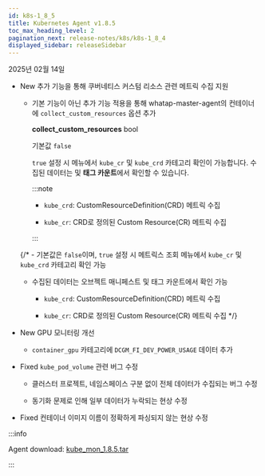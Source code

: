 ```yaml
---
id: k8s-1_8_5
title: Kubernetes Agent v1.8.5
toc_max_heading_level: 2
pagination_next: release-notes/k8s/k8s-1_8_4
displayed_sidebar: releaseSidebar
---
```


2025년 02월 14일

- <Status priority='1'>New</Status> 추가 기능을 통해 쿠버네티스 커스텀 리소스 관련 메트릭 수집 지원 

  - 기본 기능이 아닌 추가 기능 적용을 통해 whatap-master-agent의 컨테이너에 `collect_custom_resources` 옵션 추가
  
    **collect_custom_resources** <span class='type'>bool</span>

    기본값 `false`

    `true` 설정 시 <Cmdname sid="side_metricsSearch" className="uitext" />  메뉴에서 `kube_cr` 및 `kube_crd` 카테고리 확인이 가능합니다. 수집된 데이터는 <Cmdname sid="side_objectManifest" className="uitext" /> 및 **태그 카운트**에서 확인할 수 있습니다. 

    :::note 

    - `kube_crd`: CustomResourceDefinition(CRD) 메트릭 수집

    - `kube_cr`: CRD로 정의된 Custom Resource(CR) 메트릭 수집

    :::

  {/* - 기본값은 `false`이며, `true` 설정 시 메트릭스 조회 메뉴에서 `kube_cr` 및 `kube_crd` 카테고리 확인 가능

  - 수집된 데이터는 오브젝트 매니페스트 및 태그 카운트에서 확인 가능

    - `kube_crd`: CustomResourceDefinition(CRD) 메트릭 수집

    - `kube_cr`: CRD로 정의된 Custom Resource(CR) 메트릭 수집 */}

- <Status priority='1'>New</Status> GPU 모니터링 개선

  - `container_gpu` 카테고리에 `DCGM_FI_DEV_POWER_USAGE` 데이터 추가

- <Status priority='0'>Fixed</Status> `kube_pod_volume` 관련 버그 수정 

  - 클러스터 프로젝트, 네임스페이스 구분 없이 전체 데이터가 수집되는 버그 수정

  - 동기화 문제로 인해 일부 데이터가 누락되는 현상 수정

- <Status priority='0'>Fixed</Status> 컨테이너 이미지 이름이 정확하게 파싱되지 않는 현상 수정

:::info

Agent download: [kube_mon_1.8.5.tar](https://repo.whatap.io/docker/kube_mon_1.8.5.tar)

:::